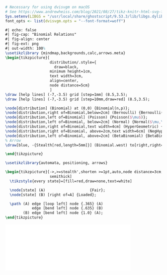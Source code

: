 ```r
# Necessary for using dvisvgm on macOS
# See https://www.andrewheiss.com/blog/2021/08/27/tikz-knitr-html-svg-fun/
Sys.setenv(LIBGS = "/usr/local/share/ghostscript/9.53.3/lib/libgs.dylib.9.53")
font_opts <- list(dvisvgm.opts = "--font-format=woff")
```

```tikz
#| echo: false
#| fig-cap: "Binomial Relations"
#| fig-align: center
#| fig-ext: png
#| out-width: 100%
\usetikzlibrary {mindmap,backgrounds,calc,arrows.meta}
\begin{tikzpicture}[
                    distribution/.style={
                      draw=black, 
                    minimum height=1cm, 
                    text width=3cm,
                    align=center,
                    node distance=5cm}
                    ]
\draw [help lines] (-7,-3.5) grid [step=1mm] (8.5,3.5);
\draw [help lines] (-7,-3.5) grid [step=10mm,draw=red] (8.5,3.5);

\node[distribution] (Binomial) at (0,0) {Binomial(n,p)};
\node[distribution,right of=Binomial,below=2cm] (Bernoulli) {Bernoulli(p)};
\node[distribution,left of=Binomial] (Poisson) {Poisson($\mu$)};
\node[distribution,left of=Binomial, below=2cm] (Normal) {Normal($\mu,\sigma^2$)};
\node[distribution,right of=Binomial,text width=4cm] (HyperGeometric) {Hyper Geometric($n_1,n_2,n_3$)};
\node[distribution,right of=Binomial, above=2cm,text width=6cm] (NegHyperGeometric) {Negative hypergeometric($n_1,n_2,n_3$)};
\node[distribution,left of=Binomial, above=2cm] (BetaBinomial) {BetaBinomial($a, b, n$)};
% Arrow
\draw[blue, -{Stealth[red,length=5mm]}] (Binomial.west) to[right,right=0.20cm] node[pos=0.45]{$\mu=np$} node[pos=0.65]{$\sigma^2=np(1-p)$} node[pos=0.80]{$n \to \infty$} (Normal.east);

\end{tikzpicture}
```

```tikz
\usetikzlibrary{automata, positioning, arrows}

\begin{tikzpicture}[->,>=stealth',shorten >=1pt,auto,node distance=3cm,
                    semithick]
  \tikzstyle{every state}=[fill=red,draw=none,text=white]

  \node[state] (A)                    {Fair};
  \node[state] (B) [right of=A] {Loaded};

  \path (A) edge [loop left] node {.365} (A)
            edge [bend left] node {.635} (B)
        (B) edge [bend left] node {1.0} (A);
\end{tikzpicture}
```

![](C2-L04-States.tex){width="80%"}
